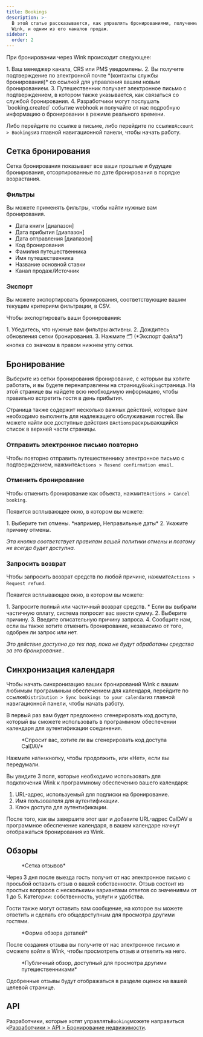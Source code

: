 ```yaml
---
title: Bookings
description: >-
  В этой статье рассказывается, как управлять бронированиями, полученными через
  Wink, и одним из его каналов продаж.
sidebar:
  order: 2
---
```


При бронировании через Wink происходит следующее:

<Steps>
  1. Ваш менеджер канала, CRS или PMS уведомлены.
  2. Вы получите подтверждение по электронной почте *(контакты службы бронирования)* со ссылкой для управления вашим новым бронированием.
  3. Путешественник получает электронное письмо с подтверждением, в котором также указывается, как связаться со службой бронирования.
  4. Разработчики могут послушать `booking.created` событие webhook и получайте от нас подробную информацию о бронировании в режиме реального времени.
</Steps>


Либо перейдите по ссылке в письме, либо перейдите по ссылке`Account > Bookings`из главной навигационной панели, чтобы начать работу.

## Сетка бронирования

Сетка бронирования показывает все ваши прошлые и будущие бронирования, отсортированные по дате бронирования в порядке возрастания.

### Фильтры

Вы можете применять фильтры, чтобы найти нужные вам бронирования.

* Дата книги \[диапазон]
* Дата прибытия \[диапазон]
* Дата отправления \[диапазон]
* Код бронирования
* Фамилия путешественника
* Имя путешественника
* Название основной ставки
* Канал продаж/Источник

### Экспорт

Вы можете экспортировать бронирования, соответствующие вашим текущим критериям фильтрации, в CSV.

Чтобы экспортировать ваши бронирования:

<Steps>
  1. Убедитесь, что нужные вам фильтры активны.
  2. Дождитесь обновления сетки бронирования.
  3. Нажмите 🗂️ (*Экспорт файла*) кнопка со значком в правом нижнем углу сетки.
</Steps>


## Бронирование

Выберите из сетки бронирования бронирование, с которым вы хотите работать, и вы будете перенаправлены на страницу`Booking`страница.
На этой странице вы найдете всю необходимую информацию, чтобы правильно встретить гостя в день прибытия.

Страница также содержит несколько важных действий, которые вам необходимо выполнить для надлежащего обслуживания гостей. Вы можете найти все доступные действия в`Actions`раскрывающийся список в верхней части страницы.

### Отправить электронное письмо повторно

Чтобы повторно отправить путешественнику электронное письмо с подтверждением, нажмите`Actions > Resend confirmation email`.

### Отменить бронирование

Чтобы отменить бронирование как объекта, нажмите`Actions > Cancel booking`.

Появится всплывающее окно, в котором вы можете:

<Steps>
  1. Выберите тип отмены. *например, Неправильные даты*
  2. Укажите причину отмены.
</Steps>


*Эта кнопка соответствует правилам вашей политики отмены и поэтому не всегда будет доступна.*

### Запросить возврат

Чтобы запросить возврат средств по любой причине, нажмите`Actions > Request refund`.

Появится всплывающее окно, в котором вы можете:

<Steps>
  1. Запросите полный или частичный возврат средств.
     * Если вы выбрали частичную оплату, система попросит вас ввести сумму.
  2. Выберите причину.
  3. Введите описательную причину запроса.
  4. Сообщите нам, если вы также хотите отменить бронирование, независимо от того, одобрен ли запрос или нет.
</Steps>


*Это действие доступно до тех пор, пока не будут обработаны средства за это бронирование.*.

## Синхронизация календаря

Чтобы начать синхронизацию ваших бронирований Wink с вашим любимым программным обеспечением для календаря, перейдите по ссылке`Distribution > Sync bookings to your calendar`из главной навигационной панели, чтобы начать работу.

В первый раз вам будет предложено сгенерировать код доступа, который вы сможете использовать в программном обеспечении календаря для аутентификации соединения.

<figure>
  <CloudinaryImage width="350" height="188" resize="scale" quality="best" alt="Сгенерировать код доступа" src="academy/caldav-pass-code" errorImage="noimage_opaque_nyrtl0.png" />

  <figcaption>*Спросит вас, хотите ли вы сгенерировать код доступа CalDAV*</figcaption>
</figure>


Нажмите на`Yes`кнопку, чтобы продолжить, или «Нет», если вы передумали.

Вы увидите 3 поля, которые необходимо использовать для подключения Wink к программному обеспечению вашего календаря:

1. URL-адрес, используемый для подписки на бронирование.
2. Имя пользователя для аутентификации.
3. Ключ доступа для аутентификации.

После того, как вы завершите этот шаг и добавите URL-адрес CalDAV в программное обеспечение календаря, в вашем календаре начнут отображаться бронирования из Wink.

## Обзоры

<figure>
  <CloudinaryImage width="700" height="151" resize="scale" quality="best" alt="Сетка обзора" src="academy/reviews" errorImage="noimage_opaque_nyrtl0.png" />

  <figcaption>*Сетка отзывов*</figcaption>
</figure>


Через 3 дня после выезда гость получит от нас электронное письмо с просьбой оставить отзыв о вашей собственности. Отзыв состоит из простых вопросов с несколькими вариантами ответов со значениями от 1 до 5. Категории: собственность, услуги и удобства.

Гости также могут оставить вам сообщение, на которое вы можете ответить и сделать его общедоступным для просмотра другими гостями.

<figure>
  <CloudinaryImage width="700" height="421" resize="scale" quality="best" alt="Одобрить отзыв" src="academy/review-details" errorImage="noimage_opaque_nyrtl0.png" />

  <figcaption>*Форма обзора деталей*</figcaption>
</figure>


После создания отзыва вы получите от нас электронное письмо и сможете войти в Wink, чтобы просмотреть отзыв и ответить на него.

<figure>
  <CloudinaryImage width="350" height="355" resize="scale" quality="best" alt="Публичный обзор" src="academy/public-review" errorImage="noimage_opaque_nyrtl0.png" />

  <figcaption>*Публичный обзор, доступный для просмотра другими путешественниками*</figcaption>
</figure>


Одобренные отзывы будут отображаться в разделе оценок на вашей целевой странице.

## API

Разработчики, которые хотят управлять`Booking`можете направиться к[Разработчики > API > Бронирование недвижимости](/developers/apis/#property-booking-api).

